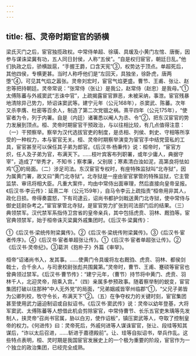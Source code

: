 ```yaml
---
---
---
```

title: 桓、灵帝时期宦官的骄横
---



梁氏灭门之后，宦官独揽政权。中常侍单超、徐璜、具瑗及小黄门左悺、唐衡，因参与谋诛梁冀有功，五人同日封侯，人称“五侯”。“自是权归宦官，朝廷日乱。”他们执政之后，骄横跋扈，“手握王爵，口含天宪”③，权势达于顶点。单超死后，其他四侯，专横更甚。当时人称呼他们是“左回天，具独坐，徐卧虎，唐两堕”④，可见其气焰之嚣张。灵帝刘宏时，宦官气焰更盛。曹节、王甫、张让、赵忠等把持朝廷。灵帝常说：“张常侍（张让）是我公，赵常侍（赵忠）是我母。”①太傅陈蕃与外戚窦武“志诛中官”，上疏揭露宦官罪恶，未被采纳，事泄。宦官残暴地清除异己势力，矫诏诛窦武等。建宁元年（公元168年），杀窦武、陈蕃。次年又杀李膺、杜密等百余人，制造了第二次党锢之祸。熹平四年（公元175年），“使宦者为令，列于内署。自是（内廷）诸署悉以阉人为丞、令”②，把东汉宦官的势力发展到顶点。桓、灵帝时期宦官干预政治，与以往相比较，有几点值得注意：（一）干预察举。察举为汉代选拔官吏的制度，是丞相、列侯、刺史、守相等所享受的一种权力，本与宦官无关。桓、灵帝时期察举演变为宦官手中结党营私的工具，宦官甚至可以保任其子弟为郎官。《后汉书·杨秉传》说：桓帝时，“宦官方炽，任人及子弟为官，布满天下。……枝叶宾客布列职署，或年少庸人，典据守宰”，造成了“举秀才，不知书；察孝廉，父别居；寒素清白浊如泥，高第良将怯如鸡”③的局面。（二）涉足司法。东汉宦官专权时，有座特殊监狱叫“北寺狱”，因为属黄门署，故又曰“黄门北寺狱”。北寺狱是一座由宦官掌管的特殊监狱，它主管监禁、审讯将相大臣。凡重大案件，均由中常侍出面审理，然后直接向皇帝呈报。《后汉书·李云传》：延熹二年（公元159年），自马令李云上疏指责“桓帝用非其人，政化日损。帝得奏震怒，下有司逮云，诏尚书都护剑戟送黄门北寺狱，使中常侍与御史廷尉杂考之。”宦官掌管北寺狱，是宦官势力扩张到司法部门后的结果。（三）典领禁军。汉代禁军系指侍卫宫省的皇帝亲兵，其中包括虎贲、羽林、厩驺等。宦官典领禁军，始于桓帝诛灭梁冀外戚集团时。《后汉书·梁冀传》：

①《后汉书·梁统传附梁冀传》。②《后汉书·梁统传附梁冀传》。③《后汉书·宦者传序》。④《后汉书·宦者单超张让传》。①《后汉书·宦者单超张让传》。②《后汉书·灵帝纪》。③葛洪《抱朴子》外篇《审举》。

桓帝“诏诸尚书入，发其事。……使黄门令具瑗将左右厩驺、虎贲、羽林、都侯剑戟士，合千余人，与司隶校尉张彪共围冀第。”灵帝时，曹节、王甫、蹇硕等宦官也曾典领过禁军。《后汉书·曹节传》：“建宁元年，（曹节）持节将中黄门、虎贲、羽林千人，北迎灵帝，陪乘入宫。”（四）亲属多参预政事。随着察举制的蜕变，宦官集团打破以往那种“中人无外党”的局面，“兄弟姻戚皆宰州临郡”①，“父兄子弟皆为公卿列校，牧守令长，布满天下”②。（五）在争夺权力的关键时刻，宦官集团甚至使用武力逼迫制诏或自拟诏书。《后汉书·窦武传》说：灵帝以幼年登基，大将军窦武、太傅陈蕃等人想借此机会剪除宦官，中常侍曹节、长乐五官吏朱瑀等先发制人，挟灵帝“召尚书官属，胁以白刃，使作诏板”，镇压窦武等人，夺取了控制皇帝的权力。《何进传》曰：灵帝死后，外戚何进等人谋诛宦官，张让、段珪等知其谋后，“诈以太后召进，……斩进于嘉德殿前”。让、珪等自拟诏书，举兵作乱。这些特点表明，桓、灵时期是我国宦官发展史上的一个极为重要的阶段，宦官作为一个独立的政治集团，已经完全成熟。